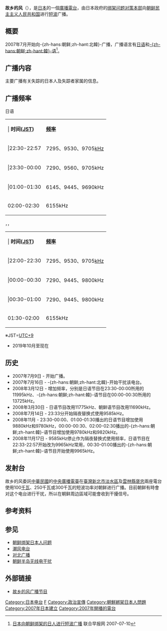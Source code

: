 '''故乡的风'''（{{jpn|j=ふるさとの風|hg=ふるさとのかぜ|rm=Furusato No Kaze|f=y}}），是[[日本|日本]]的一個[[廣播電台|廣播電台]]，由日本政府的[[绑架问题对策本部|绑架问题对策本部]]向[[朝鲜民主主义人民共和国|朝鲜民主主义人民共和国]]进行[[短波|短波]]广播。

== 概要 ==
2007年7月开始向-{zh-hans:朝鲜;zh-hant:北韓}-广播，广播语言有[[日语|日语]]和[[朝鲜语|-{zh-hans:朝鲜;zh-hant:韓}-语]]<ref>[http://www.zaobao.com/special/newspapers/2007/07/bbc070710.html 日本向朝鲜绑架的日人进行短波广播 ] {{Wayback|url=http://www.zaobao.com/special/newspapers/2007/07/bbc070710.html |date=20110125130141 }} 联合早报网 2007-07-10</ref>。

== 广播内容 ==
主要广播有关失踪的日本人及失踪者家属的信息。

== 广播频率 ==
日语
{| class="wikitable"
| | '''时间([[日本标准时|JST]])''' || '''[[频率|频率]]'''
|-
| |22:30-22:57 || 7295、9530、9705[[kHz|kHz]]
|-
| |23:30-00:00 || 7290、9560、9705kHz
|-
| |01:00-01:30 || 6145、9445、9690kHz
|-
|02:00-02:30
|6155kHz
|}


{{Lang-ko|일본의바람}}，{{Lang-ja|日本の風、イルボネパラム}}，{{Lang-zh|日本的风}}
{| class="wikitable"
| | '''时间([[日本标准时|JST]])''' || '''[[频率|频率]]'''
|-
| |22:00-22:30 || 7295、9530、9705[[kHz|kHz]]
|-
| |00:00-00:30 || 7290、9445、9800kHz
|-
| |00:30-01:00 || 7290、9445、9800kHz
|-
|01:30-02:00
|6155kHz
|}

※JST=[[UTC+9|UTC+9]]
* 2019年10月至现在

== 历史 ==
* 2007年7月9日 - 开始广播。
* 2007年7月16日 - -{zh-hans:朝鲜;zh-hant:北韓}-开始干扰该电台。
* 2008年3月12日 - 增加频率，分别是日语节目在23:30-00:00所用的11995kHz、-{zh-hans:朝鲜;zh-hant:韓}-语节目在00:00-00:30所用的13725kHz。
* 2008年3月30日 - 日语节目改用11775kHz、朝鲜语节目改用11690kHz。
* 2008年7月14日 - 23:33分开始隔夜替换式使用9585kHz。
* 2008年11月 - 23:30-00:00、01:00-01:30播出的日语节目增加使用9880kHz和9780kHz，00:00-00:30、02:00-02:30播出的-{zh-hans:朝鲜;zh-hant:韓}-语节目增加使用9780kHz和9820kHz。
* 2008年11月17日 - 9585kHz停止作为隔夜替换式使用频率，日语节目在22:33-22:57开始改为9965kHz常用，00:30-01:00播出的-{zh-hans:朝鲜;zh-hant:韓}-语节目开始使用9965kHz。

== 发射台 ==
故乡的风委託[[中華民國|中華民國]]的[[中央廣播電臺|中央廣播電臺]]在[[臺灣|臺灣]][[新北市|新北市]][[淡水區|淡水區]]及[[雲林縣|雲林縣]][[褒忠鄉|褒忠]]兩座電台使用100[[千瓦|千瓦]]、250千瓦或300千瓦的短波功率对朝鲜进行广播。目前朝鲜有時會对这个电台进行干扰，所以在朝鲜周边區域可能會收到干擾信号。

== 参考资料 ==
{{reflist}}

== 参见 ==
*[[朝鲜绑架日本人问题|朝鲜绑架日本人问题]]
*[[潮风电台|潮风电台]]
*[[对北广播|对北广播]]
*[[朝鲜半岛无线电干扰|朝鲜半岛无线电干扰]]

== 外部链接 ==
* [http://www.rachi.go.jp/jp/shisei/radio/index.html 故乡的风广播节目] {{Wayback|url=http://www.rachi.go.jp/jp/shisei/radio/index.html |date=20111019201004 }}{{Ja}}

{{朝鮮綁架日本人問題}}
{{國際廣播電台}}

[[Category:日本电台|Category:日本电台]]
[[Category:國際廣播|F]]
[[Category:政治宣傳|Category:政治宣傳]]
[[Category:朝鮮綁架日本人問題|Category:朝鮮綁架日本人問題]]
[[Category:2007年日本建立|Category:2007年日本建立]]
[[Category:2007年開播的電台|Category:2007年開播的電台]]